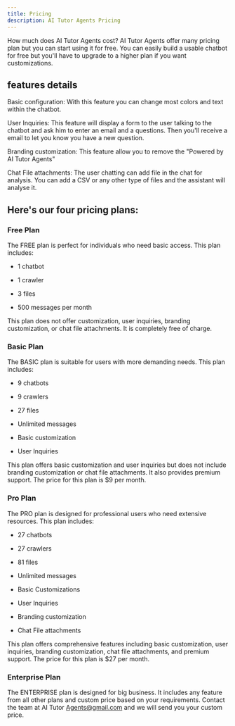 ```yaml
---
title: Pricing
description: AI Tutor Agents Pricing
---
```


How much does AI Tutor Agents cost? AI Tutor Agents offer many pricing plan but you can start using it for free. You can easily build a usable chatbot for free but you'll have to upgrade to a higher plan if you want customizations.

## features details

Basic configuration: With this feature you can change most colors and text within the chatbot.

User Inquiries: This feature will display a form to the user talking to the chatbot and ask him to enter an email and a questions. Then you'll receive a email to let you know you have a new question.

Branding customization: This feature allow you to remove the "Powered by AI Tutor Agents"

Chat File attachments: The user chatting can add file in the chat for analysis. You can add a CSV or any other type of files and the assistant will analyse it.


## Here's our four pricing plans:

### Free Plan
The FREE plan is perfect for individuals who need basic access. This plan includes:

- 1 chatbot
 
- 1 crawler
 
- 3 files
 
- 500 messages per month

This plan does not offer customization, user inquiries, branding customization, or chat file attachments. It is completely free of charge.

### Basic Plan
The BASIC plan is suitable for users with more demanding needs. This plan includes:

- 9 chatbots

- 9 crawlers

- 27 files

- Unlimited messages

- Basic customization

- User Inquiries

This plan offers basic customization and user inquiries but does not include branding customization or chat file attachments. It also provides premium support. The price for this plan is $9 per month.

### Pro Plan
The PRO plan is designed for professional users who need extensive resources. This plan includes:

- 27 chatbots
 
- 27 crawlers
 
- 81 files
 
- Unlimited messages
 
- Basic Customizations
 
- User Inquiries
 
- Branding customization
 
- Chat File attachments

This plan offers comprehensive features including basic customization, user inquiries, branding customization, chat file attachments, and premium support. The price for this plan is $27 per month.

### Enterprise Plan
The ENTERPRISE plan is designed for big business. It includes any feature from all other plans and custom price based on your requirements. Contact the team at AI Tutor Agents@gmail.com and we will send you your custom price.